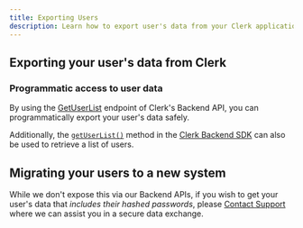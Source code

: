 ```yaml
---
title: Exporting Users 
description: Learn how to export user's data from your Clerk application.
---
```


## Exporting your user's data from Clerk

### Programmatic access to user data
By using the [GetUserList](https://clerk.com/docs/reference/backend-api/tag/Users#operation/GetUserList) endpoint of Clerk's Backend API, you can programmatically export your user's data safely. 

Additionally, the [`getUserList()`](/docs/references/backend/user/get-user-list) method in the [Clerk Backend SDK](/docs/references/backend/overview) can also be used to retrieve a list of users.

## Migrating your users to a new system
While we don't expose this via our Backend APIs, if you wish to get your user's data that *includes their hashed passwords*, please [Contact Support](https://clerk.com/support) where we can assist you in a secure data exchange.
